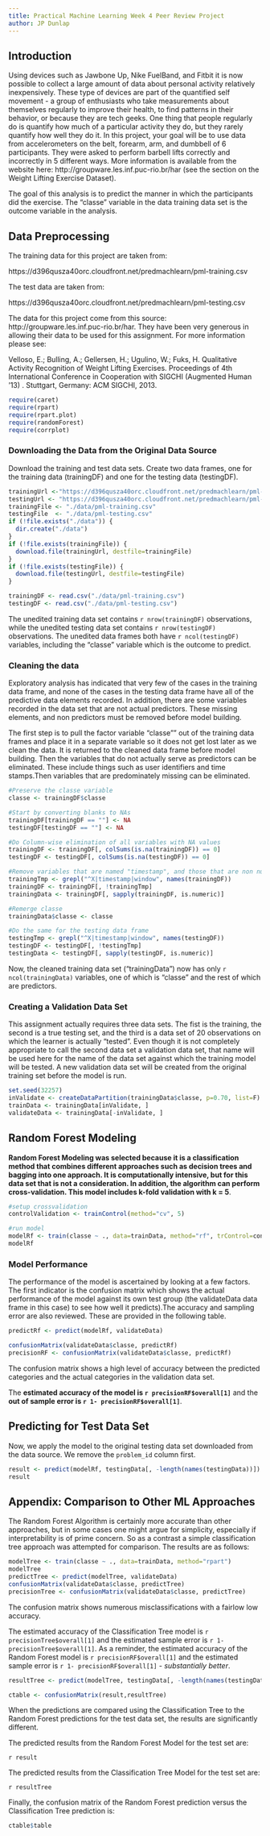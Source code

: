 ---
title: Practical Machine Learning Week 4 Peer Review Project
author: JP Dunlap
---

## Introduction  
Using devices such as Jawbone Up, Nike FuelBand, and Fitbit it is now possible to collect a large amount of data about personal activity relatively inexpensively. These type of devices are part of the quantified self movement - a group of enthusiasts who take measurements about themselves regularly to improve their health, to find patterns in their behavior, or because they are tech geeks. One thing that people regularly do is quantify how much of a particular activity they do, but they rarely quantify how well they do it. In this project, your goal will be to use data from accelerometers on the belt, forearm, arm, and dumbbell of 6 participants. They were asked to perform barbell lifts correctly and incorrectly in 5 different ways. More information is available from the website here: http://groupware.les.inf.puc-rio.br/har (see the section on the Weight Lifting Exercise Dataset).

The goal of this analysis is to predict the manner in which the participants did the exercise. The "classe" variable in the data training data set is the outcome variable in the analysis.

## Data Preprocessing  

The training data for this project are taken from:

https://d396qusza40orc.cloudfront.net/predmachlearn/pml-training.csv

The test data are taken from:

https://d396qusza40orc.cloudfront.net/predmachlearn/pml-testing.csv

The data for this project come from this source: http://groupware.les.inf.puc-rio.br/har. They have been very generous in allowing their data to be used for this assignment. For more information please see:

Velloso, E.; Bulling, A.; Gellersen, H.; Ugulino, W.; Fuks, H. Qualitative Activity Recognition of Weight Lifting Exercises. Proceedings of 4th International Conference in Cooperation with SIGCHI (Augmented Human '13) . Stuttgart, Germany: ACM SIGCHI, 2013.


```{r, load_libraries, cache=T, echo=FALSE}
require(caret)
require(rpart)
require(rpart.plot)
require(randomForest)
require(corrplot)
```
### Downloading the Data from the Original Data Source

Download the training and test data sets. Create two data frames, one for the training data (trainingDF) and one for the testing data (testingDF).

```{r, get_data, cache = T, echo=T}
trainingUrl <-"https://d396qusza40orc.cloudfront.net/predmachlearn/pml-training.csv"
testingUrl <- "https://d396qusza40orc.cloudfront.net/predmachlearn/pml-testing.csv"
trainingFile <- "./data/pml-training.csv"
testingFile  <- "./data/pml-testing.csv"
if (!file.exists("./data")) {
  dir.create("./data")
}
if (!file.exists(trainingFile)) {
  download.file(trainingUrl, destfile=trainingFile)
}
if (!file.exists(testingFile)) {
  download.file(testingUrl, destfile=testingFile)
}
```  

```{r, read_the_data, cache = T}
trainingDF <- read.csv("./data/pml-training.csv")
testingDF <- read.csv("./data/pml-testing.csv")

```
The unedited training data set contains `r nrow(trainingDF)` observations, while the unedited testing data set contains `r nrow(testingDF)` observations. The unedited data frames both have `r ncol(testingDF)` variables, including the "classe" variable which is the outcome to predict. 

### Cleaning the data

Exploratory analysis has indicated that very few of the cases in the training data frame, and none of the cases in the testing data frame have all of the predictive data elements recorded. In addition, there are some variables recorded in the data set that are not actual predictors. These missing elements, and non predictors must be removed before model building.

The first step is to pull the factor variable "classe"" out of the training data frames and place it in a separate variable so it does not get lost later as we clean the data. It is returned to the cleaned data frame before model building. Then the variables that do not actually serve as predictors can be eliminated. These include things such as user identifiers and time stamps.Then variables that are predominately missing can be eliminated.

```{r, eliminate_missings, cache = T}

#Preserve the classe variable
classe <- trainingDF$classe

#Start by converting blanks to NAs
trainingDF[trainingDF == ""] <- NA
testingDF[testingDF == ""] <- NA

#Do Column-wise elimination of all variables with NA values
trainingDF <- trainingDF[, colSums(is.na(trainingDF)) == 0] 
testingDF <- testingDF[, colSums(is.na(testingDF)) == 0] 

#Remove variables that are named "timestamp", and those that are non numeric (which is why it was necessary to preserve classe)
trainingTmp <- grepl("^X|timestamp|window", names(trainingDF))
trainingDF <- trainingDF[, !trainingTmp]
trainingData <- trainingDF[, sapply(trainingDF, is.numeric)]

#Remerge classe
trainingData$classe <- classe

#Do the same for the testing data frame
testingTmp <- grepl("^X|timestamp|window", names(testingDF))
testingDF <- testingDF[, !testingTmp]
testingData <- testingDF[, sapply(testingDF, is.numeric)]
```
Now, the cleaned training data set ("trainingData") now has only `r ncol(trainingData)` variables, one of which is "classe" and the rest of which are predictors. 

### Creating a Validation Data Set

This assignment actually requires three data sets. The fist is the training, the second is a true testing set, and the third is a data set of 20 observations on which the learner is actually "tested". Even though it is not completely appropriate to call the second data set a validation data set, that name will be used here for the name of the data set against which the training model will be tested. A new validation data set will be created from the original training set before the model is run.

```{r, partition_data, cache = T}
set.seed(32257) 
inValidate <- createDataPartition(trainingData$classe, p=0.70, list=F)
trainData <- trainingData[inValidate, ]
validateData <- trainingData[-inValidate, ]
```

## Random Forest Modeling

**Random Forest Modeling was selected because it is a classification method that combines different approaches such as decision trees and bagging into one approach. It is computationally intensive, but for this data set that is not a consideration. In addition, the algorithm can perform cross-validation. This model includes k-fold validation with k = 5**. 

```{r, build_RF_model, cache = T}

#setup crossvalidation
controlValidation <- trainControl(method="cv", 5)

#run model
modelRf <- train(classe ~ ., data=trainData, method="rf", trControl=controlValidation, ntree=150)
modelRf
```

### Model Performance

The performance of the model is ascertained by looking at a few factors. The first indicator is the confusion matrix which shows the actual performance of the model against its own test group (the validateData data frame in this case) to see how well it predicts).The accuracy and sampling error are also reviewed. These are provided in the following table.

```{r, confusion_matrix, cache = T}
predictRf <- predict(modelRf, validateData)

confusionMatrix(validateData$classe, predictRf)
precisionRF <- confusionMatrix(validateData$classe, predictRf)

```

The confusion matrix shows a high level of accuracy between the predicted categories and the actual categories in the validation data set. 

The **estimated accuracy of the model is `r precisionRF$overall[1]`** and the **out of sample error is `r 1- precisionRF$overall[1]`**.

## Predicting for Test Data Set

Now, we apply the model to the original testing data set downloaded from the data source. We remove the `problem_id` column first.  
```{r, results, cache = T}
result <- predict(modelRf, testingData[, -length(names(testingData))])
result
```  

## Appendix: Comparison to Other ML Approaches

The Random Forest Algorithm is certainly more accurate than other approaches, but in some cases one might argue for simplicity, especially if interpretability is of prime concern. So as a contrast a simple classification tree approach was attempted for comparison. The results are as follows:

```{r, Tree_mode, cache = T}
modelTree <- train(classe ~ ., data=trainData, method="rpart")
modelTree
predictTree <- predict(modelTree, validateData)
confusionMatrix(validateData$classe, predictTree)
precisionTree <- confusionMatrix(validateData$classe, predictTree)


```
The confusion matrix shows numerous misclassifications with a fairlow low accuracy. 

The estimated accuracy of the Classification Tree model is `r precisionTree$overall[1]` and the estimated sample error is `r 1- precisionTree$overall[1]`. As a reminder, the estimated accuracy of the Random Forest model is `r precisionRF$overall[1]` and the estimated sample error is `r 1- precisionRF$overall[1]` - *substantially better*.

```{r Tree_predictions, cache=T}


resultTree <- predict(modelTree, testingData[, -length(names(testingData))])

ctable <- confusionMatrix(result,resultTree)


```

When the predictions are compared using the Classification Tree to the Random Forest predictions for the test data set, the results are significantly different. 

The predicted results from the Random Forest Model for the test set are:

`r result`

The predicted results from the Classification Tree Model for the test set are:

`r resultTree`

Finally, the confusion matrix of the Random Forest prediction versus the Classification Tree prediction is:

```{r cache=T}
ctable$table
```